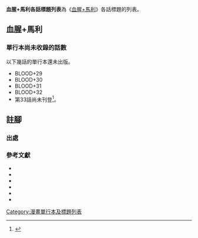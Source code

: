 {{多個問題|
{{Fanpov|time=2022-01-31T03:48:46+00:00}}
{{Unencyclopedic|time=2022-01-31T03:48:46+00:00}}
{{更新|time=2020-10-18T23:08:29+00:00}}
}}
'''血腥+馬利各話標題列表'''為《[[血腥+馬利|血腥+馬利]]》各話標題的列表。

== 血腥+馬利 ==
{{Graphic novel list/header
 | 語言  = 日本
 | 語言2 = 台灣
 | 寬度  = 80%
 | 顏色  = 50A6C2
}}
{{Graphic novel list
 | 集數      = 1
 | 發售日期1 = 2014年4月24日
 | ISBN1     = 978-4041211281
 | 發售日期2 = 2015年4月10日
 | ISBN2     = 978-9863664437
 | ChapterListCol1 = 
* BLOOD+1 {{nihongo|尋求死亡的吸血鬼|死にたがりの吸血鬼}}
* BLOOD+2 {{nihongo|渴望生存的神父|生きたい神父}}
* BLOOD+3 {{nihongo|黑衣的訪問者|黒衣の訪問者}}
* BLOOD+4 {{nihongo|密約之門|密約の扉}}
 | ChapterListCol2 = 
* {{nihongo|後記|あとがき}}
 | 摘要         = 想要死卻死不了的吸血鬼馬利，花費了幾百年的時間，才終於找到繼承了「馬利亞之血」、能殺死自己的現代驅魔師馬利亞。可是，那位馬利亞卻說不知道怎麼殺吸血鬼……無論如何都要尋死的馬利，於是在馬利亞找出能殺死自己的方法之前，便成為了他的貼身保鑣……<ref>{{cite web|url=http://www.books.com.tw/products/0010667602|title=博客來-血腥+馬利 01|publisher=博客來|date=|accessdate=2015-12-25|language=zh-hant|archive-date=2020-06-08|archive-url=https://web.archive.org/web/20200608022637/https://www.books.com.tw/products/0010667602|dead-url=no}}</ref>
 | 顏色       = 50A6C2
}}
{{Graphic novel list
 | 集數      = 2
 | 發售日期1 = 2014年7月24日
 | ISBN1     = 978-4041016718
 | 發售日期2 = 2015年7月7日
 | ISBN2     = 978-9863666141
 | ChapterListCol1 = 
* BLOOD+5 {{nihongo|虛構的傀儡|虚構の傀儡}}
* BLOOD+6 {{nihongo|死亡招待券|死への招待}}
* BLOOD+7 {{nihongo|背德的劇本|背徳のシナリオ}}
* BLOOD+8 {{nihongo|沉睡於幻影|幻影に眠れ}}
 | ChapterListCol2 = 
* {{nihongo|後記|あとがき}}
* {{nihongo|月刊ASUKA×橫濱Walker合作漫畫|月刊ASUKA×横浜ウォーカーコラボまんが}}
* {{nihongo|Ani散步|アニ散歩}}
* {{nihongo|Cosplay才不可怕！|コスプレだって怖くない！}}
 | 摘要         = 具備能殺死吸血鬼的「驅魔之力」，一直以來卻受到櫻庭家隱瞞的瑪利亞，於是決定差遣馬利、自力調查。因此而被揭開的事實，喚醒了瑪利亞長久以來所壓抑的「紅色記憶」。另一方面，喪失了與瑪利亞相見之前數百年來記憶的馬利，封印的記憶之門也即將被撬開。瑪利亞的「紅色記憶」與馬利的過去交錯甦醒……<ref>{{cite web|url=http://www.books.com.tw/products/0010679634|title=博客來-血腥+馬利 02|publisher=博客來|date=|accessdate=2015-12-25|language=zh-hant|archive-date=2020-06-08|archive-url=https://web.archive.org/web/20200608022640/https://www.books.com.tw/products/0010679634|dead-url=no}}</ref>
 | 顏色       = 50A6C2
}}
{{Graphic novel list
 | 集數      = 3
 | 發售日期1 = 2014年11月21日
 | ISBN1     = 978-4041022153
 | 發售日期2 = 2015年11月11日
 | ISBN2     = 978-9863668268
 | ChapterListCol1 = 
* BLOOD+9 {{nihongo|追憶|追憶}}
* BLOOD+10 {{nihongo|邂逅的結局|邂逅の果て}}
* BLOOD+11 {{nihongo|被擲出的骰子|賽は投げられた}}
* BLOOD+12 {{nihongo|即將開始的預感|始まりの予感}}
 | ChapterListCol2 = 
* {{nihongo|後記|あとがき}}
 | 摘要         =由於自己的過錯，父親．結生被吸血鬼所殺……由於這份罪惡感，瑪利亞封印了理應「曾經看過」的記憶。可是他終於想起了殺害結生的吸血鬼的面孔，那張臉無疑就是「馬利」……為了確認真相，瑪利亞前往救助被伊薩克綁架的馬利。另一方面，受到伊薩克拷問與折磨的馬利，眼前出現的是…… <ref>{{cite web|url=http://www.books.com.tw/products/0010692289|title=博客來-血腥+馬利 03|publisher=博客來|date=|accessdate=2015-12-25|language=zh-hant|archive-date=2020-06-08|archive-url=https://web.archive.org/web/20200608022646/https://www.books.com.tw/products/0010692289|dead-url=no}}</ref>
 | 顏色       = 50A6C2
}}
{{Graphic novel list
 | 集數      = 4
 | 發售日期1 = 2015年3月24日
 | ISBN1     = 978-4041027745
 | 發售日期2 = 2016年1月25日
 | ISBN2     = 978-9863668268
 | ChapterListCol1 = 
* BLOOD+13 {{nihongo|鎮魂歌Ⅰ|鎮魂歌Ⅰ}}
* BLOOD+14 {{nihongo|鎮魂歌Ⅱ|鎮魂歌Ⅱ}}
* BLOOD+15 {{nihongo|鎮魂歌Ⅲ|鎮魂歌Ⅲ}}
* BLOOD+16 {{nihongo|真實和幻想|真実と幻想と}}
 | ChapterListCol2 = 
* {{nihongo|外套的故事|洋服のおはなし}}
* {{nihongo|後記|あとがき}}
 | 摘要         = 潛藏在馬利體內的另一個「馬利」。殺掉瑪利亞的父親──結生的正是這個「馬利」。瑪利亞為了找出為何結生非得被殺的理由，試圖接觸「馬利」，卻找不出好方法。就在此時，一名渾身漆黑的神祕男子拜訪瑪利亞。那名男子訴說的是，瑪利亞的母親與結生相遇的故事──出乎意料的新真相！瑪利亞決心正視自己的血源之祖！<ref>{{cite web|url=http://www.books.com.tw/products/0010699696?loc=P_asb_003|title=博客來-血腥+馬利 04|publisher=博客來|date=|accessdate=2015-12-25|language=zh-hant|archive-date=2020-06-08|archive-url=https://web.archive.org/web/20200608022649/https://www.books.com.tw/products/0010699696?loc=P_asb_003|dead-url=no}}</ref>
 | 顏色       = 50A6C2
}}
{{Graphic novel list
 | 集數      = 5
 | 發售日期1 = 2015年7月25日
 | ISBN1     = 978-4041031186
 | 發售日期2 = 2016年3月16日
 | ISBN2     = 978-9863669883
 | ChapterListCol1 = 
* BLOOD+17 {{nihongo|秘密|秘密}}
* BLOOD+18 {{nihongo|渴望黃昏|黄昏に希う}}
* BLOOD+19 {{nihongo|謊言和愛|偽りと愛}}
* BLOOD+20 {{nihongo|彷徨|戸惑い}}
 | ChapterListCol2 = 
* {{nihongo|外套的故事　那之後|洋服のおはなし　その後}}
* {{nihongo|名字的故事|名前のおはなし}}
* {{nihongo|床鋪的故事|寝床のおはなし}}
* {{nihongo|後記|あとがき}}
* {{nihongo|如果Mary是江戶吉原的藝妓　看看他是否能夠順利去死|もしもメアリーが江戸吉原の遊女だったら　すんなり死ねるのかやってみた}}
 | 摘要         =在忍的提議下，瑪利亞（＋馬利）前往英國尋訪忍的師父。若是將對抗吸血鬼的技術傳授給忍的師父，或許就能夠回答瑪利亞想知道的事。然而去到了當地，師父並不在，取而代之等待他們的是一位白衣美女。另一方面，馬利受到懷念的景色觸發，開始回想起了理應已遺忘的「過去」。而後終於，「馬利」現身於瑪利亞面前──<ref>{{cite web|url=http://www.books.com.tw/products/0010705557?loc=P_asb_004|title=博客來-血腥+馬利 05|publisher=博客來|date=|accessdate=2015-12-25|language=zh-hant|archive-date=2020-06-08|archive-url=https://web.archive.org/web/20200608022654/https://www.books.com.tw/products/0010705557?loc=P_asb_004|dead-url=no}}</ref>
 | 顏色       = 50A6C2
}}
{{Graphic novel list
 | 集數      = 6
 | 發售日期1 = 2015年11月26日
 | ISBN1     = 978-4041035771
 | 發售日期2 = —
 | ISBN2     = 
 | ChapterListCol1 = 
* BLOOD+21 {{nihongo|吸血鬼的亡靈|吸血鬼の亡霊}}
* BLOOD+22 {{nihongo|罪與贖罪|罪と贖罪}}
* BLOOD+23 {{nihongo|花燭|花燭}}
* BLOOD+24 {{nihongo|然後我一個人|そしてひとり}}
 | ChapterListCol2 = 
* {{nihongo|400年前的故事|400年前のおはなし}}
* {{nihongo|痛楚的故事|痛みのおはなし}}
* {{nihongo|後記|あとがき}}
 | 摘要         = 
 | 顏色       = 50A6C2
}}
{{Graphic novel list
 | 集數      = 7
 | 發售日期1 = 2016年3月26日
 | ISBN1     = ISBN 978-4041038789（M會高興的特裝版）	
 | 發售日期2 = —
 | ISBN2     = 
 | ChapterListCol1 = 
* BLOOD+25 {{nihongo|盛宴的主人|所有者の饗宴}}
* BLOOD+26 {{nihongo|航向遠方的忘卻|忘れて遠くの見出し}}
* BLOOD+27 {{nihongo|不認識的臉|顔を知ってはいけません}}
* BLOOD+28 {{nihongo|陽炎|陽炎}}
 | ChapterListCol2 = 
* {{nihongo|後記|あとがき}}
 | 摘要         = 
 | 顏色       = 50A6C2
}}
{{Graphic novel list/footer}}

=== 單行本尚未收錄的話數 ===
以下幾話的單行本還未出版。
* BLOOD+29 {{nihongo|有你在的世界|そこには、世界です}}
* BLOOD+30 {{nihongo|懺悔|悔い改めます}}
* BLOOD+31 {{nihongo|月光|月光}}
* BLOOD+32 {{nihongo|渾身浴血的吸血鬼|血まみれの吸血鬼で覆われて}}
*第33話尚未刊登<ref>{{cite web|url=http://asuka-web.jp/jigou.html|title=次号紹介|publisher=月刊ASUKA|language=ja|accessdate=2015-12-25|archive-date=2018-06-01|archive-url=https://web.archive.org/web/20180601131258/http://asuka-web.jp/jigou.html|dead-url=no}}</ref>。

==註腳==

===出處===
{{reflist|2}}
===參考文獻===
{{Refbegin|2}}
* {{Cite book
|author=サマミヤアカザ
|title=血腥+馬利 1
|date=2014年4月24日
|publisher=角川書店
|language=ja
|volume=第1卷
|isbn=978-4041211281
|ref={{SfnRef|單行本第1卷}}
}}
* {{Cite book
|author=サマミヤアカザ
|title=血腥+馬利 2
|date=2014年7月24日
|publisher=角川書店
|language=ja
|volume=第2卷
|isbn=978-4041016718
|ref={{SfnRef|單行本第2卷}}
}}
* {{Cite book
|author=サマミヤアカザ
|title=血腥+馬利 3
|date=2014年11月21日
|publisher=角川書店
|language=ja
|volume=第3卷
|isbn=978-4041022153
|ref={{SfnRef|單行本第3卷}}
}}
* {{Cite book
|author=サマミヤアカザ
|title=血腥+馬利 4
|date=2015年3月24日
|publisher=角川書店
|language=ja
|volume=第4卷
|isbn=978-4041027745
|ref={{SfnRef|單行本第4卷}}
}}
* {{Cite book
|author=サマミヤアカザ
|title=血腥+馬利 5
|date=2015年7月25日
|publisher=角川書店
|language=ja
|volume=第5卷
|isbn=978-4041031186
|ref={{SfnRef|單行本第5卷}}
}}
* {{Cite book
|author=サマミヤアカザ
|title=血腥+馬利 6
|date=2015年11月26日
|publisher=角川書店
|language=ja
|volume=第6卷
|isbn=978-4041035771
|ref={{SfnRef|單行本第6卷}}
}}
{{Refend}}

{{DEFAULTSORT:Bloody Mary}}

[[Category:漫畫單行本及標題列表|Category:漫畫單行本及標題列表]]
